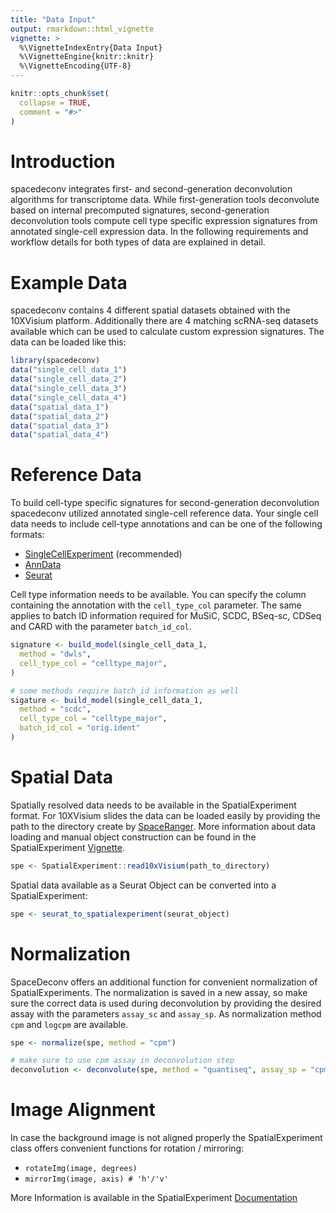 ```yaml
---
title: "Data Input"
output: rmarkdown::html_vignette
vignette: >
  %\VignetteIndexEntry{Data Input}
  %\VignetteEngine{knitr::knitr}
  %\VignetteEncoding{UTF-8}
---
```

```r
knitr::opts_chunk$set(
  collapse = TRUE,
  comment = "#>"
)
```

# Introduction 
spacedeconv integrates first- and second-generation deconvolution algorithms for transcriptome data. While first-generation tools deconvolute based on internal precomputed signatures, second-generation deconvolution tools compute cell type specific expression signatures from annotated single-cell expression data. In the following requirements and workflow details for both types of data are explained in detail.

# Example Data
spacedeconv contains 4 different spatial datasets obtained with the 10XVisium platform. Additionally there are 4 matching scRNA-seq datasets available which can be used to calculate custom expression signatures. The data can be loaded like this:

```r
library(spacedeconv)
data("single_cell_data_1")
data("single_cell_data_2")
data("single_cell_data_3")
data("single_cell_data_4")
data("spatial_data_1")
data("spatial_data_2")
data("spatial_data_3")
data("spatial_data_4")
```


# Reference Data
To build cell-type specific signatures for second-generation deconvolution spacedeconv utilized annotated single-cell reference data. Your single cell data needs to include cell-type annotations and can be one of the following formats: 

* [SingleCellExperiment](https://bioconductor.org/packages/release/bioc/vignettes/SpatialExperiment/inst/doc/SpatialExperiment.html#1_Class_structure) (recommended)
* [AnnData](https://anndata.dynverse.org/)
* [Seurat](https://satijalab.org/seurat/)

Cell type information needs to be available. You can specify the column containing the annotation with the `cell_type_col` parameter. The same applies to batch ID information required for MuSiC, SCDC, BSeq-sc, CDSeq and CARD with the parameter `batch_id_col`.

```r
signature <- build_model(single_cell_data_1,
  method = "dwls",
  cell_type_col = "celltype_major",
)

# some methods require batch_id information as well
sigature <- build_model(single_cell_data_1,
  method = "scdc",
  cell_type_col = "celltype_major",
  batch_id_col = "orig.ident"
)
```


# Spatial Data
Spatially resolved data needs to be available in the SpatialExperiment format. For 10XVisium slides the data can be loaded easily by providing the path to the directory create by [SpaceRanger](https://support.10xgenomics.com/spatial-gene-expression/software/pipelines/latest/what-is-space-ranger). More information about data loading and manual object construction can be found in the SpatialExperiment [Vignette](https://bioconductor.org/packages/release/bioc/vignettes/SpatialExperiment/inst/doc/SpatialExperiment.html).

```r
spe <- SpatialExperiment::read10xVisium(path_to_directory)
```

Spatial data available as a Seurat Object can be converted into a SpatialExperiment:

```r
spe <- seurat_to_spatialexperiment(seurat_object)
```

# Normalization
SpaceDeconv offers an additional function for convenient normalization of SpatialExperiments. The normalization is saved in a new assay, so make sure the correct data is used during deconvolution by providing the desired assay with the parameters `assay_sc` and `assay_sp`. As normalization method `cpm` and `logcpm` are available. 

```r
spe <- normalize(spe, method = "cpm")

# make sure to use cpm assay in deconvolution step
deconvolution <- deconvolute(spe, method = "quantiseq", assay_sp = "cpm")
```


# Image Alignment
In case the background image is not aligned properly the SpatialExperiment class offers convenient functions for rotation / mirroring: 

* `rotateImg(image, degrees)`
* `mirrorImg(image, axis) # 'h'/'v'`

More Information is available in the SpatialExperiment [Documentation](https://bioconductor.org/packages/release/bioc/vignettes/SpatialExperiment/inst/doc/SpatialExperiment.html#34_Image_transformations)
